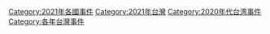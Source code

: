 [[Category:2021年各國事件|Category:2021年各國事件]]
[[Category:2021年台灣|Category:2021年台灣]]
[[Category:2020年代台湾事件|Category:2020年代台湾事件]]
[[Category:各年台灣事件|Category:各年台灣事件]]